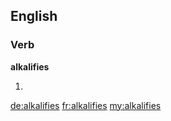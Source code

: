 ==English==

===Verb===
'''alkalifies'''

# {{third-person singular of|[[alkalify]]}}

[[de:alkalifies]]
[[fr:alkalifies]]
[[my:alkalifies]]